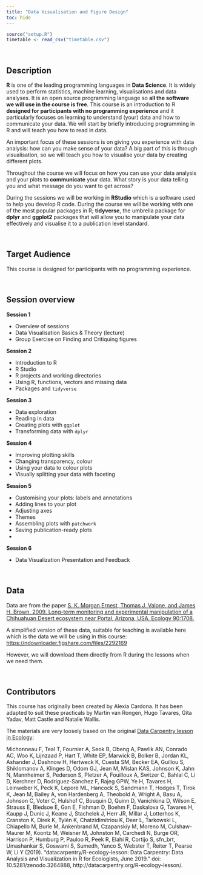 ```yaml
---
title: "Data Visualisation and Figure Design"
toc: hide
---
```


```r
source("setup.R")
timetable <- read_csv("timetable.csv")
```
<br />

## Description

**R** is one of the leading programming languages in **Data Science**. It is widely used to perform statistics, machine learning, visualisations and data analyses. It is an open source programming language so **all the software we will use in the course is free**. This course is an introduction to R **designed for participants with no programming experience** and it particularly focuses on learning to understand (your) data and how to communicate your data. We will start by briefly introducing programming in R and will teach you how to read in data.

An important focus of these sessions is on giving you experience with data analysis: how can you make sense of your data? A big part of this is through visualisation, so we will teach you how to visualise your data by creating different plots.

Throughout the course we will focus on how you can use your data analysis and your plots to **communicate** your data. What story is your data telling you and what message do you want to get across?

During the sessions we will be working in **RStudio** which is a software used to help you develop R code.  During the course we will be working with one of the most popular packages in R; **tidyverse**, the umbrella package for **dplyr** and **ggplot2** packages that will allow you to manipulate your data effectively and visualise it to a publication level standard.

<br/>

## Target Audience
This course is designed for participants with no programming experience.

<br/>

## Session overview

**Session 1**

- Overview of sessions
- Data Visualisation Basics & Theory (lecture)
- Group Exercise on Finding and Critiquing figures

**Session 2**

- Introduction to R
- R Studio
- R projects and working directories
- Using R, functions, vectors and missing data
- Packages and `tidyverse`

**Session 3**

- Data exploration
- Reading in data
- Creating plots with `ggplot`
- Transforming data with `dplyr`

**Session 4**

- Improving plotting skills
- Changing transparency, colour
- Using your data to colour plots
- Visually splitting your data with faceting

**Session 5**

- Customising your plots: labels and annotations
- Adding lines to your plot
- Adjusting axes
- Themes
- Assembling plots with `patchwork`
- Saving publication-ready plots
- 

**Session 6**

- Data Visualization Presentation and Feedback

<br/>

## Data

Data are from the paper [S. K. Morgan Ernest, Thomas J. Valone, and James H. Brown. 2009. Long-term monitoring and experimental manipulation of a Chihuahuan Desert ecosystem near Portal, Arizona, USA. Ecology 90:1708.](https://pubmed.ncbi.nlm.nih.gov/28792597/)

A simplified version of these data, suitable for teaching is available here which is the data we will be using in this course:
<https://ndownloader.figshare.com/files/2292169>

However, we will download them directly from R during the lessons when we need them.

<br/>

## Contributors

This course has originally been created by Alexia Cardona. It has been adapted to suit these practicals by Martin van Rongen, Hugo Tavares, Gita Yadav, Matt Castle and Natalie Wallis.

The materials are very loosely based on the original [Data Carpentry lesson in Ecology](http://datacarpentry.org/R-ecology-lesson/):

Michonneau F, Teal T, Fournier A, Seok B, Obeng A, Pawlik AN, Conrado AC, Woo K, Lijnzaad P, Hart T, White EP, Marwick B, Bolker B, Jordan KL, Ashander J, Dashnow H, Hertweck K, Cuesta SM, Becker EA, Guillou S, Shiklomanov A, Klinges D, Odom GJ, Jean M, Mislan KAS, Johnson K, Jahn N, Mannheimer S, Pederson S, Pletzer A, Fouilloux A, Switzer C, Bahlai C, Li D, Kerchner D, Rodriguez-Sanchez F, Rajeg GPW, Ye H, Tavares H, Leinweber K, Peck K, Lepore ML, Hancock S, Sandmann T, Hodges T, Tirok K, Jean M, Bailey A, von Hardenberg A, Theobold A, Wright A, Basu A, Johnson C, Voter C, Hulshof C, Bouquin D, Quinn D, Vanichkina D, Wilson E, Strauss E, Bledsoe E, Gan E, Fishman D, Boehm F, Daskalova G, Tavares H, Kaupp J, Dunic J, Keane J, Stachelek J, Herr JR, Millar J, Lotterhos K, Cranston K, Direk K, Tylén K, Chatzidimitriou K, Deer L, Tarkowski L, Chiapello M, Burle M, Ankenbrand M, Czapanskiy M, Moreno M, Culshaw-Maurer M, Koontz M, Weisner M, Johnston M, Carchedi N, Burge OR, Harrison P, Humburg P, Pauloo R, Peek R, Elahi R, Cortijo S, sfn_brt, Umashankar S, Goswami S, Sumedh, Yanco S, Webster T, Reiter T, Pearse W, Li Y (2019). “datacarpentry/R-ecology-lesson: Data Carpentry: Data Analysis and Visualization in R for Ecologists, June 2019.” doi: 10.5281/zenodo.3264888, http://datacarpentry.org/R-ecology-lesson/.
